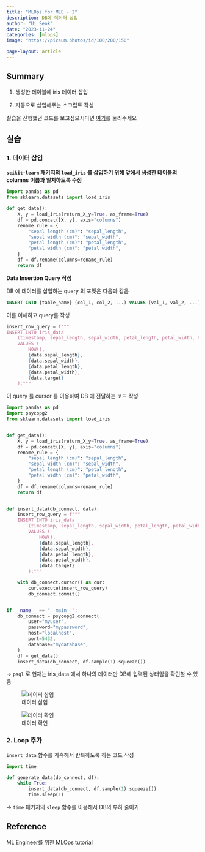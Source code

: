```yaml
---
title: "MLOps for MLE - 2"
description: DB에 데이터 삽입
author: "Ui Seok"
date: "2023-11-24"
categories: [mlops]
image: "https://picsum.photos/id/100/200/150"

page-layout: article
---
```


## Summary

1. 생성한 테이블에 iris 데이터 삽입

2. 자동으로 삽입해주는 스크립트 작성

::: {.callout-note}
실습을 진행했던 코드를 보고싶으시다면 [여기](https://github.com/Ui-Seok/mlops-tutorial)를 눌러주세요
:::


## 실습

### 1. 데이터 삽입

__`scikit-learn` 패키지의 `load_iris` 를 삽입하기 위해 앞에서 생성한 테이블의 columns 이름과 일치하도록 수정__

``` python
import pandas as pd
from sklearn.datasets import load_iris

def get_data():
    X, y = load_iris(return_X_y=True, as_frame=True)
    df = pd.concat([X, y], axis="columns")
    rename_rule = {
        "sepal length (cm)": "sepal_length",
        "sepal width (cm)": "sepal_width",
        "petal length (cm)": "petal_length",
        "petal width (cm)": "petal_width",
    }
    df = df.rename(columns=rename_rule)
    return df
```

__Data Insertion Query 작성__

DB 에 데이터를 삽입하는 query 의 포맷은 다음과 같음

``` sql
INSERT INTO {table_name} (col_1, col_2, ...) VALUES (val_1, val_2, ...)

```

이를 이해하고 query를 작성

``` python
insert_row_query = f"""
INSERT INTO iris_data
    (timestamp, sepal_length, sepal_width, petal_length, petal_width, target)
    VALUES (
        NOW(),
        {data.sepal_length},
        {data.sepal_width},
        {data.petal_length},
        {data.petal_width},
        {data.target}
    );"""

```

이 query 를 cursor 를 이용하여 DB 에 전달하는 코드 작성

``` python
import pandas as pd
import psycopg2
from sklearn.datasets import load_iris


def get_data():
    X, y = load_iris(return_X_y=True, as_frame=True)
    df = pd.concat([X, y], axis="columns")
    rename_rule = {
        "sepal length (cm)": "sepal_length",
        "sepal width (cm)": "sepal_width",
        "petal length (cm)": "petal_length",
        "petal width (cm)": "petal_width",
    }
    df = df.rename(columns=rename_rule)
    return df


def insert_data(db_connect, data):
    insert_row_query = f"""
    INSERT INTO iris_data
        (timestamp, sepal_length, sepal_width, petal_length, petal_width, target)
        VALUES (
            NOW(),
            {data.sepal_length},
            {data.sepal_width},
            {data.petal_length},
            {data.petal_width},
            {data.target}
        );"""

    with db_connect.cursor() as cur:
        cur.execute(insert_row_query)
        db_connect.commit()


if __name__ == "__main__":
    db_connect = psycopg2.connect(
        user="myuser",
        password="mypassword",
        host="localhost",
        port=5432,
        database="mydatabase",
    )
    df = get_data()
    insert_data(db_connect, df.sample(1).squeeze())

```

-> `psql` 로 현재는 iris_data 에서 하나의 데이터만 DB에 입력된 상태임을 확인할 수 있음

![데이터 삽입](fig1.png)

![데이터 확인](fig2.png)


### 2. Loop 추가

`insert_data` 함수를 계속해서 반복하도록 하는 코드 작성

``` python
import time

def generate_data(db_connect, df):
    while True:
        insert_data(db_connect, df.sample(1).squeeze())
        time.sleep(1)

```

-> `time` 패키지의 `sleep` 함수를 이용해서 DB의 부하 줄이기


## Reference

[ML Engineer를 위한 MLOps tutorial](https://mlops-for-mle.github.io/tutorial/)